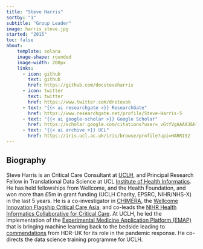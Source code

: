 ```yaml
---
title: "Steve Harris"
sortby: "1"
subtitle: "Group Leader"
image: harris_steve.jpg
started: "2015"
toc: false
about:
    template: solana
    image-shape: rounded
    image-width: 200px
    links:
      - icon: github
        text: github
        href: https://github.com/docsteveharris
      - icon: twitter
        text: twitter
        href: https://www.twitter.com/drstevok
      - text: "{{< ai researchgate >}} ResearchGate"
        href: https://www.researchgate.net/profile/Steve-Harris-5
      - text: "{{< ai google-scholar >}} Google Scholar"
        href: https://scholar.google.com/citations?user=_vGtYVgAAAAJ&hl=en
      - text: "{{< ai archive >}} UCL"
        href: https://iris.ucl.ac.uk/iris/browse/profile?upi=HARRI92
---
```


## Biography
Steve Harris is an Critical Care Consultant at [UCLH](https://www.uclh.nhs.uk/our-services/find-consultant/dr-steve-harris), and Principal Research Fellow in Translational Data Science at UCL [Institute of Health Informatics](https://www.ucl.ac.uk/health-informatics/). He has held fellowships from Wellcome, and the Health Foundation, and won more than £5m in grant funding (UCLH Charity, EPSRC, NIHR/NHS-X) in the last 5 years. He is a co-investigator in [CHIMERA](https://www.ucl.ac.uk/chimera/),  the [Wellcome Innovation Flagship Critical Care Asia](https://wellcome.org/what-we-do/our-work/innovations-flagships/funded-projects#innovation-in-low--and-middle-income-countries--d06a), and co-leads the [NIHR Health Informatics Collaborative for Critical Care](https://hic.nihr.ac.uk/critical+care). At UCLH, he led the implementation of the [Experimental Medicine Application Platform (EMAP)](https://www.uclhospitals.brc.nihr.ac.uk/clinical-research-informatics-unit/data-infrastructure) that is bringing machine learning back to the bedside leading to [commendations](https://www.hdruk.org/case-studies/emap-experimental-medicine-application-platform/) from HDR-UK for its role in the pandemic response.  He co-directs the data science training programme for UCLH.
